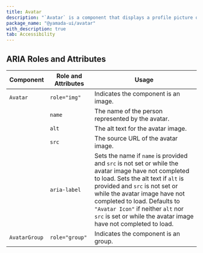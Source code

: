 ```yaml
---
title: Avatar
description: "`Avatar` is a component that displays a profile picture or an icon with initials representing a user."
package_name: "@yamada-ui/avatar"
with_description: true
tab: Accessibility
---
```


## ARIA Roles and Attributes

| Component     | Role and Attributes | Usage                                                                                                                                                                                                                                                                                                                                                |
| ------------- | ------------------- | ---------------------------------------------------------------------------------------------------------------------------------------------------------------------------------------------------------------------------------------------------------------------------------------------------------------------------------------------------- |
| `Avatar`      | `role="img"`        | Indicates the component is an image.                                                                                                                                                                                                                                                                                                                 |
|               | `name`              | The name of the person represented by the avatar.                                                                                                                                                                                                                                                                                                    |
|               | `alt`               | The alt text for the avatar image.                                                                                                                                                                                                                                                                                                                   |
|               | `src`               | The source URL of the avatar image.                                                                                                                                                                                                                                                                                                                  |
|               | `aria-label`        | Sets the name if `name` is provided and `src` is not set or while the avatar image have not completed to load. Sets the alt text if `alt` is provided and `src` is not set or while the avatar image have not completed to load. Defaults to `"Avatar Icon"` if neither `alt` nor `src` is set or while the avatar image have not completed to load. |
| `AvatarGroup` | `role="group"`      | Indicates the component is an group.                                                                                                                                                                                                                                                                                                                 |

